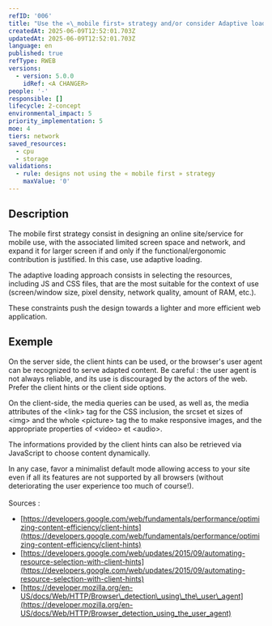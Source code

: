 ```yaml
---
refID: '006'
title: "Use the «\_mobile first» strategy and/or consider Adaptive loading"
createdAt: 2025-06-09T12:52:01.703Z
updatedAt: 2025-06-09T12:52:01.703Z
language: en
published: true
refType: RWEB
versions:
  - version: 5.0.0
    idRef: <A CHANGER>
people: '-'
responsible: []
lifecycle: 2-concept
environmental_impact: 5
priority_implementation: 5
moe: 4
tiers: network
saved_resources:
  - cpu
  - storage
validations:
  - rule: designs not using the « mobile first » strategy
    maxValue: '0'
---
```


## Description

The mobile first strategy consist in designing an online site/service for mobile use, with the associated limited screen space and network, and expand it for larger screen if and only if the functional/ergonomic contribution is justified. In this case, use adaptive loading.

The adaptive loading approach consists in selecting the resources, including JS and CSS files, that are the most suitable for the context of use (screen/window size, pixel density, network quality, amount of RAM, etc.).

These constraints push the design towards a lighter and more efficient web application.

## Exemple

On the server side, the client hints can be used, or the browser's user agent can be recognized to serve adapted content. Be careful : the user agent is not always reliable, and its use is discouraged by the actors of the web. Prefer the client hints or the client side options.

On the client-side, the media queries can be used, as well as, the media attributes of the \<link> tag for the CSS inclusion, the srcset et sizes of \<img> and the whole \<picture> tag the to make responsive images, and the appropriate properties of \<video> et \<audio>. 

The informations provided by the client hints can also be retrieved via JavaScript to choose content dynamically.

In any case, favor a minimalist default mode allowing access to your site even if all its features are not supported by all browsers (without deteriorating the user experience too much of course!).\
\
Sources :

* [https://developers.google.com/web/fundamentals/performance/optimizing-content-efficiency/client-hints](https://developers.google.com/web/fundamentals/performance/optimizing-content-efficiency/client-hints)
* [https://developers.google.com/web/updates/2015/09/automating-resource-selection-with-client-hints](https://developers.google.com/web/updates/2015/09/automating-resource-selection-with-client-hints)
* [https://developer.mozilla.org/en-US/docs/Web/HTTP/Browser\_detection\_using\_the\_user\_agent](https://developer.mozilla.org/en-US/docs/Web/HTTP/Browser_detection_using_the_user_agent) 
